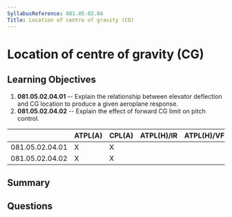 ```yaml
---
SyllabusReference: 081.05.02.04
Title: Location of centre of gravity (CG)
---
```


# Location of centre of gravity (CG)

## Learning Objectives

1. **081.05.02.04.01** -- Explain the relationship between elevator deflection
   and CG location to produce a given aeroplane response.
2. **081.05.02.04.02** -- Explain the effect of forward CG limit on pitch
   control.

|                 | ATPL(A) | CPL(A) | ATPL(H)/IR | ATPL(H)/VFR | CPL(H) | IR  | CBIR(A) |
| --------------- | ------- | ------ | ---------- | ----------- | ------ | --- | ------- |
| 081.05.02.04.01 | X       | X      |            |             |        |     |         |
| 081.05.02.04.02 | X       | X      |            |             |        |     |         |

## Summary

## Questions
